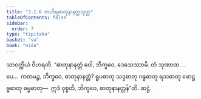 ```yaml
---
title: "3.1.6 ဗာဟိရဓာတုနာနတ္တသုတ္တ"
tableOfContents: false
sidebar:
  order: 7
type: "tipitaka"
basket: "su"
book: "nida"
---
```



<DynamicBreadcrumb />

<Division number="90" book="nida">

<Paragraph number="658" book="nida">
သာဝတ္ထိယံ ဝိဟရတိ. “ဓာတုနာနတ္တံ ဝေါ, ဘိက္ခဝေ, ဒေသေဿာမိ. တံ သုဏာထ …ပေ…  ကတမဉ္စ, ဘိက္ခဝေ, ဓာတုနာနတ္တံ? ရူပဓာတု သဒ္ဒဓာတု ဂန္ဓဓာတု ရသဓာတု ဖောဋ္ဌဗ္ဗဓာတု ဓမ္မဓာတု—  ဣဒံ ဝုစ္စတိ, ဘိက္ခဝေ, ဓာတုနာနတ္တန်”တိ.

</Paragraph>
</Division>

<Paragraph number="659" type="center" book="nida">
ဆဋ္ဌံ.
</Paragraph>